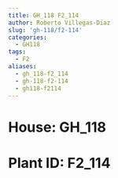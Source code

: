 ```yaml
---
title: GH_118 F2_114
author: Roberto Villegas-Diaz
slug: 'gh-118/f2-114'
categories:
  - GH118
tags:
  - F2
aliases:
  - gh_118-f2_114
  - gh-118-f2-114
  - gh118-f2114
---
```


# **House**: GH_118
# **Plant ID**: F2_114
